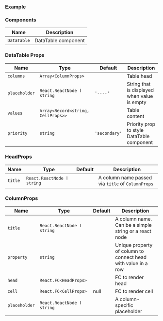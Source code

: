 
### Example

<Playground>
  <block.L style={{ background: '#f5f5f5', padding: '20px' }}>
    <DataTable rowKey="id" columns={columns} values={values} variant="primary" />
  </block.L>
</Playground>

### Components

| Name        | Description         |
| ----------- | ------------------- |
| `DataTable` | DataTable component |

### DataTable Props

| Name          | Type                               | Default       | Description                                  |
| ------------- | ---------------------------------- | ------------- | -------------------------------------------- |
| `columns`     | `Array<ColumnProps>`               |               | Table head                                   |
| `placeholder` | `React.ReactNode ӏ string`         | `'----'`      | String that is displayed when value is empty |
| `values`      | `Array<Record<string, CellProps>>` |               | Table content                                |
| `priority`    | `string`                           | `'secondary'` | Priority prop to style DataTable component   |

### HeadProps

| Name    | Type                       | Default | Description                                       |
| ------- | -------------------------- | ------- | ------------------------------------------------- |
| `title` | `React.ReactNode ӏ string` |         | A column name passed via `title` of `ColumnProps` |

### ColumnProps

| Name          | Type                       | Default | Description                                                   |
| ------------- | -------------------------- | ------- | ------------------------------------------------------------- |
| `title`       | `React.ReactNode ӏ string` |         | A column name. Can be a simple string or a react node         |
| `property`    | `string`                   |         | Unique property of column to connect head with value in a row |
| `head`        | `React.FC<HeadProps>`      |         | FC to render head                                             |
| `cell`        | `React.FC<CellProps>`      | null    | FC to render cell                                             |
| `placeholder` | `React.ReactNode ӏ string` |         | A column-specific placeholder                                 |
